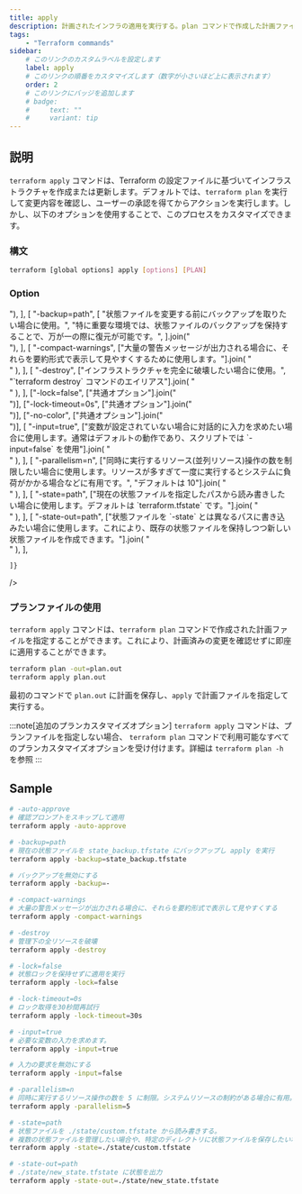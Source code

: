 ```yaml
---
title: apply
description: 計画されたインフラの適用を実行する。plan コマンドで作成した計画ファイルを使用することも。
tags:
    - "Terraform commands"
sidebar:
    # このリンクのカスタムラベルを設定します
    label: apply
    # このリンクの順番をカスタマイズします（数字が小さいほど上に表示されます）
    order: 2
    # このリンクにバッジを追加します
    # badge:
    #     text: ""
    #     variant: tip
---
```



## 説明

`terraform apply` コマンドは、Terraform の設定ファイルに基づいてインフラストラクチャを作成または更新します。デフォルトでは、`terraform plan` を実行して変更内容を確認し、ユーザーの承認を得てからアクションを実行します。しかし、以下のオプションを使用することで、このプロセスをカスタマイズできます。

### 構文

```bash frame="none"
terraform [global options] apply [options] [PLAN]
```

### Option

<Table
    caption=""
    columns={["Option", "説明"]}
    data={[
        [
            "-auto-approve",
            [
                "プランの承認をスキップし、即座にインフラストラクチャの変更を適用する。",
                "自動化スクリプトやCI/CDパイプラインで、ユーザーの承認なしに即座に変更を適用したい場合に使用する。",
            ].join("<br/>"),
        ],
        [
            "-backup=path",
            [
                "状態ファイルを変更する前にバックアップを取りたい場合に使用。",
                "特に重要な環境では、状態ファイルのバックアップを保持することで、万が一の際に復元が可能です。",
            ].join("<br/>"),
        ],
        [
            "-compact-warnings",
            ["大量の警告メッセージが出力される場合に、それらを要約形式で表示して見やすくするために使用します。"].join(
                "<br/>"
            ),
        ],
        [
            "-destroy",
            ["インフラストラクチャを完全に破壊したい場合に使用。", "`terraform destroy` コマンドのエイリアス"].join(
                "<br/>"
            ),
        ],
        ["-lock=false", ["共通オプション"].join("<br/>")],
        ["-lock-timeout=0s", ["共通オプション"].join("<br/>")],
        ["-no-color", ["共通オプション"].join("<br/>")],
        [
            "-input=true",
            ["変数が設定されていない場合に対話的に入力を求めたい場合に使用します。通常はデフォルトの動作であり、スクリプトでは `-input=false` を使用"].join(
                "<br/>"
            ),
        ],
        [
            "-parallelism=n",
            ["同時に実行するリソース(並列リソース)操作の数を制限したい場合に使用します。リソースが多すぎて一度に実行するとシステムに負荷がかかる場合などに有用です。",
            "デフォルトは 10"].join(
                "<br/>"
            ),
        ],
        [
            "-state=path",
            ["現在の状態ファイルを指定したパスから読み書きしたい場合に使用します。デフォルトは `terraform.tfstate` です。"].join(
                "<br/>"
            ),
        ],
        [
            "-state-out=path",
            ["状態ファイルを `-state` とは異なるパスに書き込みたい場合に使用します。これにより、既存の状態ファイルを保持しつつ新しい状態ファイルを作成できます。"].join(
                "<br/>"
            ),
        ],

    ]}

/>

### プランファイルの使用

`terraform apply` コマンドは、`terraform plan` コマンドで作成された計画ファイルを指定することができます。これにより、計画済みの変更を確認せずに即座に適用することができます。

```bash frame="none"
terraform plan -out=plan.out
terraform apply plan.out
```

最初のコマンドで `plan.out` に計画を保存し、`apply` で計画ファイルを指定して実行する。

:::note[追加のプランカスタマイズオプション]
`terraform apply` コマンドは、プランファイルを指定しない場合、 `terraform plan` コマンドで利用可能なすべてのプランカスタマイズオプションを受け付けます。詳細は `terraform plan -h` を参照
:::

## Sample

```bash frame="none"
# -auto-approve
# 確認プロンプトをスキップして適用
terraform apply -auto-approve

# -backup=path
# 現在の状態ファイルを state_backup.tfstate にバックアップし apply を実行
terraform apply -backup=state_backup.tfstate

# バックアップを無効にする
terraform apply -backup=-

# -compact-warnings
# 大量の警告メッセージが出力される場合に、それらを要約形式で表示して見やすくする
terraform apply -compact-warnings

# -destroy
# 管理下の全リソースを破壊
terraform apply -destroy

# -lock=false
# 状態ロックを保持せずに適用を実行
terraform apply -lock=false

# -lock-timeout=0s
# ロック取得を30秒間再試行
terraform apply -lock-timeout=30s

# -input=true
# 必要な変数の入力を求めます。
terraform apply -input=true

# 入力の要求を無効にする
terraform apply -input=false

# -parallelism=n
# 同時に実行するリソース操作の数を 5 に制限。システムリソースの制約がある場合に有用。
terraform apply -parallelism=5

# -state=path
# 状態ファイルを ./state/custom.tfstate から読み書きする。
# 複数の状態ファイルを管理したい場合や、特定のディレクトリに状態ファイルを保存したい場合に使用。
terraform apply -state=./state/custom.tfstate

# -state-out=path
# ./state/new_state.tfstate に状態を出力
terraform apply -state-out=./state/new_state.tfstate
```
